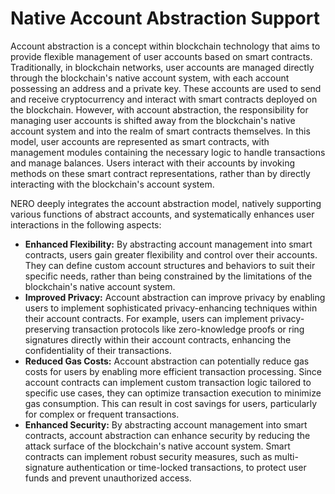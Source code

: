 # Native Account Abstraction Support

Account abstraction is a concept within blockchain technology that aims to provide flexible management of user accounts based on smart contracts. Traditionally, in blockchain networks, user accounts are managed directly through the blockchain's native account system, with each account possessing an address and a private key. These accounts are used to send and receive cryptocurrency and interact with smart contracts deployed on the blockchain. However, with account abstraction, the responsibility for managing user accounts is shifted away from the blockchain's native account system and into the realm of smart contracts themselves. In this model, user accounts are represented as smart contracts, with management modules containing the necessary logic to handle transactions and manage balances. Users interact with their accounts by invoking methods on these smart contract representations, rather than by directly interacting with the blockchain's account system.

NERO deeply integrates the account abstraction model, natively supporting various functions of abstract accounts, and systematically enhances user interactions in the following aspects:

* **Enhanced Flexibility:** By abstracting account management into smart contracts, users gain greater flexibility and control over their accounts. They can define custom account structures and behaviors to suit their specific needs, rather than being constrained by the limitations of the blockchain's native account system.
* **Improved Privacy:** Account abstraction can improve privacy by enabling users to implement sophisticated privacy-enhancing techniques within their account contracts. For example, users can implement privacy-preserving transaction protocols like zero-knowledge proofs or ring signatures directly within their account contracts, enhancing the confidentiality of their transactions.
* **Reduced Gas Costs:** Account abstraction can potentially reduce gas costs for users by enabling more efficient transaction processing. Since account contracts can implement custom transaction logic tailored to specific use cases, they can optimize transaction execution to minimize gas consumption. This can result in cost savings for users, particularly for complex or frequent transactions.
* **Enhanced Security:** By abstracting account management into smart contracts, account abstraction can enhance security by reducing the attack surface of the blockchain's native account system. Smart contracts can implement robust security measures, such as multi-signature authentication or time-locked transactions, to protect user funds and prevent unauthorized access.